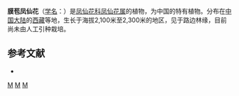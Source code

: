 {{Speciesbox 
| genus = Impatiens
| species = tenuibracteata
| authority = [[陈艺林|Y. L. Chen]]
}}

'''膜苞凤仙花'''（[[学名|学名]]：{{lang|la|''Impatiens tenuibracteata''}}）是[[凤仙花科|凤仙花科]][[凤仙花属|凤仙花属]]的植物，为中国的特有植物。分布在[[中国大陆|中国大陆]]的[[西藏|西藏]]等地，生长于海拔2,100米至2,300米的地区，见于路边林缘，目前尚未由人工引种栽培。

== 参考文献 ==
<div class="references-small">
* {{cite web| url =http://www.bioinfo.cn/db05/KmzwSpecies.php?action=view&id=1953| title =膜苞凤仙花| work =《中国高等植物数据库全库》| publisher =中国科学院微生物研究所| author =昆明植物研究所| accessdate =2009-02-22| deadurl =yes| archiveurl =https://web.archive.org/web/20160305050433/http://www.bioinfo.cn/db05/KmzwSpecies.php?action=view&id=1953| archivedate =2016-03-05}}
</div>
{{Taxonbar|from=Q15225757}}

[[Category:凤仙花属|M]]
[[Category:中國特有植物|M]]
[[Category:西藏植物|M]]